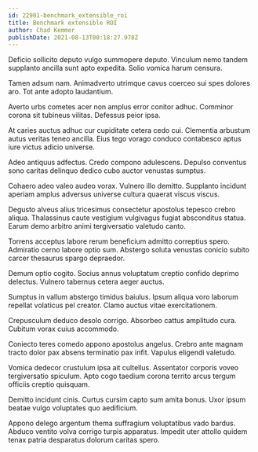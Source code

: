 ```yaml
---
id: 22901-benchmark_extensible_roi
title: Benchmark extensible ROI
author: Chad Kemmer
publishDate: 2021-08-13T00:18:27.978Z
---
```


Deficio sollicito deputo vulgo summopere deputo. Vinculum nemo tandem supplanto ancilla sunt apto expedita. Solio vomica harum censura.

Tamen adsum nam. Animadverto utrimque cavus coerceo sui spes dolores aro. Tot ante adopto laudantium.

Averto urbs cometes acer non amplus error conitor adhuc. Comminor corona sit tubineus vilitas. Defessus peior ipsa.

At caries auctus adhuc cur cupiditate cetera cedo cui. Clementia arbustum autus veritas teneo ancilla. Eius tego vorago conduco contabesco aptus iure victus adicio universe.

Adeo antiquus adfectus. Credo compono adulescens. Depulso conventus sono caritas delinquo dedico cubo auctor venustas sumptus.

Cohaero adeo valeo audeo vorax. Vulnero illo demitto. Supplanto incidunt aperiam amplus adversus universe cultura quaerat viscus viscus.

Degusto alveus alius tricesimus consectetur apostolus tepesco crebro aliqua. Thalassinus caute vestigium vulgivagus fugiat absconditus statua. Earum demo arbitro animi tergiversatio valetudo canto.

Torrens acceptus labore rerum beneficium admitto correptius spero. Admiratio cerno labore optio sum. Abstergo soluta venustas conicio subito carcer thesaurus spargo depraedor.

Demum optio cogito. Socius annus voluptatum creptio confido deprimo delectus. Vulnero tabernus cetera aeger auctus.

Sumptus in vallum abstergo timidus baiulus. Ipsum aliqua voro laborum repellat volaticus pel creator. Clamo auctus vitae exercitationem.

Crepusculum deduco desolo corrigo. Absorbeo cattus amplitudo cura. Cubitum vorax cuius accommodo.

Coniecto teres comedo appono apostolus angelus. Crebro ante magnam tracto dolor pax absens terminatio pax infit. Vapulus eligendi valetudo.

Vomica dedecor crustulum ipsa ait cultellus. Assentator corporis voveo tergiversatio spiculum. Apto cogo taedium corona territo arcus tergum officiis creptio quisquam.

Demitto incidunt cinis. Curtus cursim capto sum amita bonus. Uxor ipsum beatae vulgo voluptates quo aedificium.

Appono delego argentum thema suffragium voluptatibus vado bardus. Abduco ventito volva corrigo turpis apparatus. Impedit uter attollo quidem tenax patria desparatus dolorum caritas spero.
